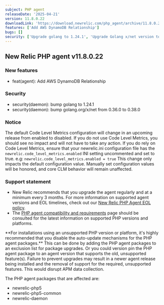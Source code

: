 ```yaml
---
subject: PHP agent
releaseDate: '2025-04-21'
version: 11.8.0.22
downloadLink: 'https://download.newrelic.com/php_agent/archive/11.8.0.22'
features: ['Add AWS DynamoDB Relationship']
bugs: []
security: ['Upgrade golang to 1.24.1', 'Upgrade Golang x/net version to 0.38.0']
---
```


## New Relic PHP agent v11.8.0.22

### New features

* feat(agent): Add AWS DynamoDB Relationship

### Security

* security(daemon): bump golang to 1.24.1
* security(daemon): bump golang.org/x/net from 0.36.0 to 0.38.0

### Notice

The default Code Level Metrics configuration will change in an upcoming release from enabled to disabled. 
If you do not use Code Level Metrics, you should see no impact and will not have to take any action. 
If you do rely on Code Level Metrics, ensure that your newrelic.ini configuration file has the 
`newrelic.code_level_metrics.enabled` INI setting uncommented and set to true.
e.g:
`newrelic.code_level_metrics.enabled = true`
This change only impacts the default configuration value. Manually set configuration values will be honored, and core CLM behavior will remain unaffected.

### Support statement

* New Relic recommends that you upgrade the agent regularly and at a minimum every 3 months. For more information on supported agent versions and EOL timelines, check out our [New Relic PHP Agent EOL policy](https://docs.newrelic.com/docs/apm/agents/php-agent/getting-started/php-agent-eol-policy/).
* The [PHP agent compatibility and requirements](https://docs.newrelic.com/docs/apm/agents/php-agent/getting-started/php-agent-compatibility-requirements/) page should be consulted for the latest information on supported PHP versions and platforms.

<Callout variant="important">
  **For installations using an unsupported PHP version or platform, it's highly recommended that you disable the auto-update mechanisms for the PHP agent packages.** This can be done by adding the PHP agent packages to an exclusion list for package upgrades. Or you could version pin the PHP agent package to an agent version that supports the old, unsupported feature(s). Failure to prevent upgrades may result in a newer agent release being installed and the removal of support for the required, unsupported features. This would disrupt APM data collection.

  The PHP agent packages that are affected are:

  * newrelic-php5
  * newrelic-php5-common
  * newrelic-daemon
</Callout>
